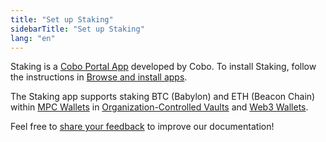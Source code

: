 ```yaml
---
title: "Set up Staking"
sidebarTitle: "Set up Staking"
lang: "en"
---
```

Staking is a [Cobo Portal App](/en/portal/portal-apps/introduction) developed by Cobo. To install Staking, follow the instructions in [Browse and install apps](/en/portal/portal-apps/browse-and-install).

<Info>The Staking app supports staking BTC (Babylon) and ETH (Beacon Chain) within [MPC Wallets](/en/portal/mpc-wallets/introduction) in [Organization-Controlled Vaults](/en/portal/mpc-wallets/ocw/create-mpc-vault) and [Web3 Wallets](/en/portal/custodial-wallets/web3-wallets/set-up).</Info>

<Tip>Feel free to [share your feedback](https://forms.zohopublic.com/cobo/form/DocumentFeedbackForm/formperma/QvLOhxJv1_JMsJ-1dleZ8Itb_7rzN-LtgvsDdxosoVI?referrername=manuals) to improve our documentation!</Tip>